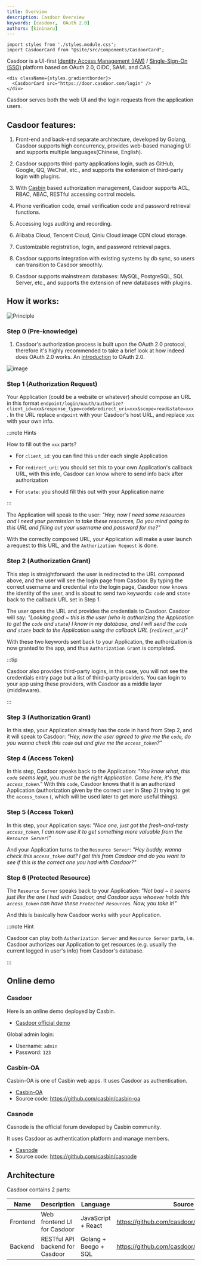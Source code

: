 ```yaml
---
title: Overview
description: Casdoor Overview
keywords: [casdoor,  OAuth 2.0]
authors: [kininaru]
---
```


```mdx-code-block
import styles from './styles.module.css';
import CasdoorCard from "@site/src/components/CasdoorCard";
```

Casdoor is a UI-first [Identity Access Management (IAM)](https://en.wikipedia.org/wiki/Identity_management) / [Single-Sign-On (SSO)](https://en.wikipedia.org/wiki/Single_sign-on) platform based on OAuth 2.0, OIDC, SAML and CAS.

```mdx-code-block
<div className={styles.gradientborder}>
  <CasdoorCard src="https://door.casdoor.com/login" />
</div>
```

Casdoor serves both the web UI and the login requests from the application users.

## Casdoor features:

1. Front-end and back-end separate architecture, developed by Golang, Casdoor supports high concurrency, provides web-based managing UI and supports multiple languages(Chinese, English).

2. Casdoor supports third-party applications login, such as GitHub, Google, QQ, WeChat, etc., and supports the extension of third-party login with plugins.

3. With [Casbin](https://casbin.org/) based authorization management, Casdoor supports ACL, RBAC, ABAC, RESTful accessing control models.

4. Phone verification code, email verification code and password retrieval functions.

5. Accessing logs auditing and recording.

6. Alibaba Cloud, Tencent Cloud, Qiniu Cloud image CDN cloud storage.

7. Customizable registration, login, and password retrieval pages.

8. Casdoor supports integration with existing systems by db sync, so users can transition to Casdoor smoothly.

9. Casdoor supports mainstream databases: MySQL, PostgreSQL, SQL Server, etc., and supports the extension of new databases with plugins.

## How it works:

![Principle](/img/principles.gif)

### Step 0 (Pre-knowledge)
1. Casdoor's authorization process is built upon the OAuth 2.0 protocol, therefore it's highly recommended to take a brief look at how indeed does OAuth 2.0 works. An [introduction](https://www.digitalocean.com/community/tutorials/an-introduction-to-oauth-2) to OAuth 2.0.

![image](/img/oauth.png)

### Step 1 (Authorization Request)

Your Application (could be a website or whatever) should compose an URL in this format `endpoint/login/oauth/authorize?client_id=xxx&response_type=code&redirect_uri=xxx&scope=read&state=xxx`. In the URL replace `endpoint` with your Casdoor's host URL, and replace `xxx` with your own info.

:::note Hints

How to fill out the `xxx` parts?

+ For `client_id`: you can find this under each single Application

+ For `redirect_uri`: you should set this to your own Application's callback URL, with this info, Casdoor can know where to send info back after authorization

+ For `state`: you should fill this out with your Application name

:::

The Application will speak to the user: *"Hey, now I need some resources and I need your permission to take these resources, Do you mind going to this URL and filling out your username and password for me?"*

With the correctly composed URL, your Application will make a user launch a request to this URL, and the `Authorization Request` is done.

### Step 2 (Authorization Grant)

This step is straightforward: the user is redirected to the URL composed above, and the user will see the login page from Casdoor.
By typing the correct username and credential into the login page, Casdoor now knows the identity of the user, and is about to send two keywords: `code` and `state` back to the callback URL set in Step 1.

The user opens the URL and provides the credentials to Casdoor. Casdoor will say: *"Looking good ~ this is the user (who is authorizing the Application to get the `code` and `state`) I know in my database, and I will send the `code` and `state` back to the Application using the callback URL (`redirect_uri`)"*

With these two keywords sent back to your Application, the authorization is now granted to the app, and thus `Authorization Grant` is completed.

:::tip

Casdoor also provides third-party logins, in this case, you will not see the credentials entry page but a list of third-party providers. You can login to your app using these providers, with Casdoor as a middle layer (middleware).

:::

### Step 3 (Authorization Grant)

In this step, your Application already has the code in hand from Step 2, and it will speak to Casdoor: *"Hey, now the user agreed to give me the `code`, do you wanna check this `code` out and give me the `access_token`?"*

### Step 4 (Access Token)

In this step, Casdoor speaks back to the Application: *"You know what, this `code` seems legit, you must be the right Application. Come here, it's the `access_token`."*
With this `code`,  Casdoor knows that it is an authorized Application (authorization given by the correct user in Step 2) trying to get the `access_token` (, which will be used later to get more useful things).

### Step 5 (Access Token)

In this step, your Application says: *"Nice one, just got the fresh-and-tasty `access_token`, I can now use it to get something more valuable from the `Resource Server`!"*

And your Application turns to the `Resource Server`: *"Hey buddy, wanna check this `access_token` out? I got this from Casdoor and do you want to see if this is the correct one you had with Casdoor?"*

### Step 6 (Protected Resource)

The `Resource Server` speaks back to your Application: *"Not bad ~ it seems just like the one I had with Casdoor, and Casdoor says whoever holds this `access_token` can have these `Protected Resources`. Now, you take it!"*

And this is basically how Casdoor works with your Application.

:::note Hint

Casdoor can play both `Authorization Server` and `Resource Server` parts, i.e. Casdoor authorizes our Application to get resources (e.g. usually the current logged in user's info) from Casdoor's database.

:::

## Online demo

### Casdoor

Here is an online demo deployed by Casbin.

- [Casdoor official demo](https://door.casdoor.com/)

Global admin login:

- Username: `admin`
- Password: `123`

### Casbin-OA

Casbin-OA is one of Casbin web apps. It uses Casdoor as authentication.

- [Casbin-OA](https://oa.casbin.com)
- Source code: https://github.com/casbin/casbin-oa

### Casnode

Casnode is the official forum developed by Casbin community.

It uses Casdoor as authentication platform and manage members.

* [Casnode](https://casnode.org)
* Source code: https://github.com/casbin/casnode

## Architecture

Casdoor contains 2 parts:

Name | Description | Language | Source code
----|------|----|----
Frontend | Web frontend UI for Casdoor | JavaScript + React | https://github.com/casdoor/casdoor/tree/master/web
Backend | RESTful API backend for Casdoor | Golang + Beego + SQL | https://github.com/casdoor/casdoor
